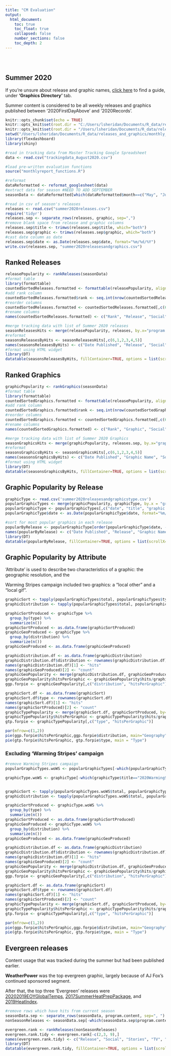 ```yaml
---
title: "CM Evaluation"
output: 
  html_document:
    toc: true
    toc_float: true
    collapsed: false
    number_sections: false
    toc_depth: 2
---
```



<style type="text/css">
.title {
  display: none;
}

</style>

<div class="row" style="padding-top: 30px;">
<div class="col-sm-14">


# **Summer 2020**

If you're unsure about release and graphic names, [click here](https://docs.google.com/spreadsheets/d/1bArJV-oHTp09L4fk1vrAXzKVUX-wzr1ONmv0PGuXiwY/edit#gid=1301634659) to find a guide, under **'Graphics Directory'** tab.

Summer content is considered to be all weekly releases and graphics published between '2020FirstDayAbove' and '2020Records'. 

```r
knitr::opts_chunk$set(echo = TRUE)
knitr::opts_knit$set(root.dir = "C:/Users/lsheridan/Documents/R_data/releases_and_graphics/monthly_reports")
knitr::opts_knit$set(root.dir = "/Users/lsheridan/Documents/R_data/releases_and_graphics/monthly_reports")
setwd("/Users/lsheridan/Documents/R_data/releases_and_graphics/monthly_reports")
library(flexdashboard)
library(shiny)
```

```r
#read in tracking data from Master Tracking Google Spreadsheet
data <- read.csv("trackingdata_August2020.csv")

#load pre-written evaluation functions
source("monthlyreport_functions.R")

#reformat
dataReformatted <- reformat_googlesheet(data)
#extract data for season #NEED TO ADD SEPTEMBER
seasonData <- dataReformatted[which(dataReformatted$month==c("May", "June", "July", "August") & dataReformatted$year=="2020"),]

#read in csv of season's releases
releases <- read.csv("summer2020releases.csv")
require('tidyr')
releases.sep <- separate_rows(releases, graphic, sep=",")
#remove blank space from release and graphic columns
releases.sep$title <- trimws(releases.sep$title, which="both")
releases.sep$graphic <- trimws(releases.sep$graphic, which="both")
#cast date column as date
releases.sep$date <- as.Date(releases.sep$date, format="%m/%d/%Y")
write.csv(releases.sep, "summer2020releasesandgraphics.csv")
```

## Ranked Releases

```r
releasePopularity <- rankReleases(seasonData)
#format table
library(formattable)
countedSortedReleases.formatted <- formattable(releasePopularity, align=c("r", "c", "c", "c", "c"))
#add rank column
countedSortedReleases.formatted$rank <- seq.int(nrow(countedSortedReleases.formatted))
#reorder columns
countedSortedReleases.formatted <- countedSortedReleases.formatted[,c(6,1,2,3,4,5)]
#rename columns
names(countedSortedReleases.formatted) <- c("Rank", "Release", "Social", "Stories", "TV", "Total Hits")
```

```r
#merge tracking data with list of Summer 2020 releases
seasonReleasesHits <- merge(releasePopularity, releases, by.x="program.content", by.y="title", all.y=TRUE)
#reformat
seasonsReleasesByHits <- seasonReleasesHits[,c(6,1,2,3,4,5)]
names(seasonsReleasesByHits) <- c("Date Published", "Release", "Social", "Stories", "TV", "Total Hits")
#format using HTML widget
library(DT)
datatable(seasonsReleasesByHits, fillContainer=TRUE, options = list(scrollX="70px", scrollY="400px", pageLength = 10), rownames=FALSE)
```


## Ranked Graphics
 
```r
graphicPopularity <- rankGraphics(seasonData)
#format table
library(formattable)
countedSortedGraphics.formatted <- formattable(releasePopularity, align=c("r", "c", "c", "c", "c"))
#add rank column
countedSortedGraphics.formatted$rank <- seq.int(nrow(countedSortedGraphics.formatted))
#reorder columns
countedSortedGraphics.formatted <- countedSortedGraphics.formatted[,c(6,1,2,3,4,5)]
#rename columns
names(countedSortedGraphics.formatted) <- c("Rank", "Graphic", "Social", "Stories", "TV", "Total Hits")
```

```r
#merge tracking data with list of Summer 2020 Graphics
seasonGraphicsHits <- merge(graphicPopularity, releases.sep, by.x="graphic.used", by.y="graphic", all.y=TRUE)
#reformat
seasonsGraphicsByHits <- seasonGraphicsHits[,c(6,1,2,3,4,5)]
names(seasonsGraphicsByHits) <- c("Date Published", "Graphic Name", "Social", "Stories", "TV", "Total Hits")
#format using HTML widget
library(DT)
datatable(seasonsGraphicsByHits, fillContainer=TRUE, options = list(scrollX="70px", scrollY="400px", pageLength = 10), rownames=FALSE)
```

## Graphic Popularity by Release
```r
graphicType <- read.csv('summer2020releasesandgraphicstype.csv')
popularGraphicTypes <- merge(graphicPopularity, graphicType, by.x = "graphic.used", by.y = "graphic")
popularGraphicType <- popularGraphicTypes[,c("date", "title", "graphic.used", "total")]
popularGraphicType$date <- as.Date(popularGraphicType$date, format="%m/%d/%Y")

#sort for most popular graphics in each release
popularByRelease <- popularGraphicType[order(popularGraphicType$date, -popularGraphicType$total),]
names(popularByRelease) <- c("Date Published", "Release", "Graphic Name", "Total Hits")
library(DT)
datatable(popularByRelease, fillContainer=TRUE, options = list(scrollX="70px", scrollY="400px", pageLength = 10), rownames=FALSE)
```

## Graphic Popularity by Attribute

'Attribute' is used to describe two characteristics of a graphic: the geographic resolution, and the 

Warming Stripes campaign included two graphics: a "local other" and a "local gif".

```r
graphicSort <- tapply(popularGraphicTypes$total, popularGraphicTypes$type, sum)
graphicDistribution <- tapply(popularGraphicTypes$total, popularGraphicTypes$distribution, sum)

graphicSortProduced <- graphicType %>%
  group_by(type) %>%
  summarize(n())
graphicSortProduced <- as.data.frame(graphicSortProduced)
graphicGeoProduced <- graphicType %>%
  group_by(distribution) %>%
  summarize(n())
graphicGeoProduced <- as.data.frame(graphicGeoProduced)

graphicDistribution.df <- as.data.frame(graphicDistribution)
graphicDistribution.df$distribution <- rownames(graphicDistribution.df)
names(graphicDistribution.df)[1] <- "hits" 
names(graphicGeoProduced)[2] <- "count"
graphicGeoPopularity <- merge(graphicDistribution.df, graphicGeoProduced, by="distribution")
graphicGeoPopularity$hitsPerGraphic <- graphicGeoPopularity$hits/graphicGeoPopularity$count
ggp.forpie <- graphicGeoPopularity[,c("distribution", "hitsPerGraphic")]

graphicSort.df <- as.data.frame(graphicSort)
graphicSort.df$type <- rownames(graphicSort.df)
names(graphicSort.df)[1] <- "hits"
names(graphicSortProduced)[2] <- "count"
graphicTypePopularity <- merge(graphicSort.df, graphicSortProduced, by="type")
graphicTypePopularity$hitsPerGraphic <- graphicTypePopularity$hits/graphicTypePopularity$count
gtp.forpie <- graphicTypePopularity[,c("type", "hitsPerGraphic")]

par(mfrow=c(1,2))
pie(ggp.forpie$hitsPerGraphic,ggp.forpie$distribution, main="Geography")
pie(gtp.forpie$hitsPerGraphic, gtp.forpie$type, main = "Type")
```

### Excluding 'Warming Stripes' campaign

```r

#remove Warming Stripes campaign
popularGraphicTypes.woWS <- popularGraphicTypes[-which(popularGraphicTypes$title=="2020WarmingStripes"),]

graphicType.woWS <- graphicType[-which(graphicType$title=="2020WarmingStripes"),]


graphicSort <- tapply(popularGraphicTypes.woWS$total, popularGraphicTypes.woWS$type, sum)
graphicDistribution <- tapply(popularGraphicTypes.woWS$total, popularGraphicTypes.woWS$distribution, sum)

graphicSortProduced <- graphicType.woWS %>%
  group_by(type) %>%
  summarize(n())
graphicSortProduced <- as.data.frame(graphicSortProduced)
graphicGeoProduced <- graphicType.woWS %>%
  group_by(distribution) %>%
  summarize(n())
graphicGeoProduced <- as.data.frame(graphicGeoProduced)

graphicDistribution.df <- as.data.frame(graphicDistribution)
graphicDistribution.df$distribution <- rownames(graphicDistribution.df)
names(graphicDistribution.df)[1] <- "hits" 
names(graphicGeoProduced)[2] <- "count"
graphicGeoPopularity <- merge(graphicDistribution.df, graphicGeoProduced, by="distribution")
graphicGeoPopularity$hitsPerGraphic <- graphicGeoPopularity$hits/graphicGeoPopularity$count
ggp.forpie <- graphicGeoPopularity[,c("distribution", "hitsPerGraphic")]

graphicSort.df <- as.data.frame(graphicSort)
graphicSort.df$type <- rownames(graphicSort.df)
names(graphicSort.df)[1] <- "hits"
names(graphicSortProduced)[2] <- "count"
graphicTypePopularity <- merge(graphicSort.df, graphicSortProduced, by="type")
graphicTypePopularity$hitsPerGraphic <- graphicTypePopularity$hits/graphicTypePopularity$count
gtp.forpie <- graphicTypePopularity[,c("type", "hitsPerGraphic")]

par(mfrow=c(1,2))
pie(ggp.forpie$hitsPerGraphic,ggp.forpie$distribution, main="Geography")
pie(gtp.forpie$hitsPerGraphic, gtp.forpie$type, main = "Type")
```


## Evergreen releases

Content usage that was tracked during the summer but had been published earlier.

**WeatherPower** was the top evergreen graphic, largely because of AJ Fox's continued sponsored segment. 

After that, the top three 'Evergreen' releases were [20202019EOYGlobalTemps](https://medialibrary.climatecentral.org/resources/2019-in-review-global-temperature-rankings), [2017SummerHeatPrepPackage	](https://medialibrary.climatecentral.org/resources/the-season-of-extreme-heat), and [2019HeatIndex](https://medialibrary.climatecentral.org/resources/climate-matters-extreme-heat-index-threatening-outdoor-sports).



```r
#remove rows which have hits from current season
seasonData.sep <- separate_rows(seasonData, program.content, sep=", ")
nonSeasonReleases <- seasonData.sep[-which(seasonData.sep$program.content %in% releases$title),]

evergreen.rank <- rankReleases(nonSeasonReleases)
evergreen.rank.tidy <- evergreen.rank[-c(2,3, 9),]
names(evergreen.rank.tidy) <- c("Release", "Social", "Stories", "TV", "Total Hits")
library(DT)
datatable(evergreen.rank.tidy, fillContainer=TRUE, options = list(scrollX="70px", scrollY="400px", pageLength = 10), rownames=FALSE)
```


</div>
<div class="col-sm-14">

<a>
</a>
</div>
